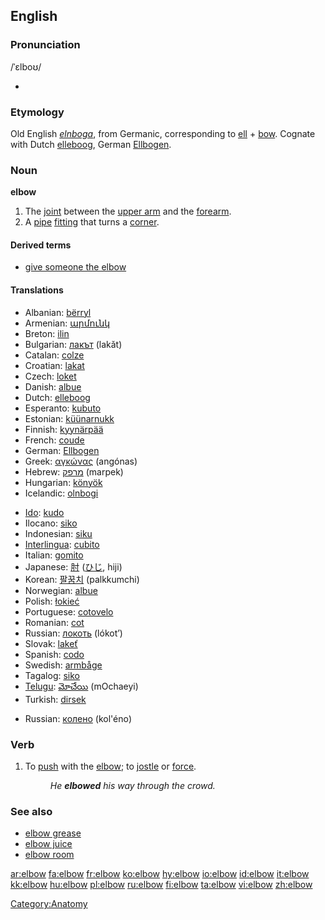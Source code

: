 ==English==

===Pronunciation===
{{wikipedia}}
/ˈɛlboʊ/
*{{audio|en-us-elbow.ogg|Audio (US)}}

===Etymology===
Old English ''[[elnboga]]'', from Germanic, corresponding to [[ell]] + [[bow]].  Cognate with Dutch [[elleboog]], German [[Ellbogen]].

===Noun===
'''elbow'''
#The [[joint]] between the [[upper arm]] and the [[forearm]].
#A [[pipe]] [[fitting]] that turns a [[corner]].

====Derived terms====
*[[give the elbow|give someone the elbow]]


==== Translations ====
{{trans-top|joint between upper arm and forearm}}
*Albanian: [[bërryl]] {{m}}
* Armenian: [[արմունկ]]
*Breton: [[ilin]] {{m}}
*Bulgarian: [[лакът]] (lakǎt) {{m}}
*Catalan: [[colze]] {{m}}
*Croatian: [[lakat]]
*Czech: [[loket]] {{m}}
*Danish: [[albue]]
*Dutch: [[elleboog]] {{m}}
*Esperanto: [[kubuto]]
*Estonian: [[küünarnukk]]
*Finnish: [[kyynärpää]]
*French: [[coude]] {{m}}
*German: [[Ellbogen]] {{m}}
*Greek: [[αγκώνας]] (angónas)
*Hebrew: [[מרפק]] (marpek)
*Hungarian: [[könyök]]
*Icelandic: [[olnbogi]] {{m}}
{{trans-mid}}
*[[Ido]]: [[kudo]]
*Ilocano: [[siko]]
*Indonesian: [[siku]]
*[[Interlingua]]: [[cubito]]
*Italian: [[gomito]] {{m}}
*Japanese: [[肘]] ([[ひじ]], hiji)
*Korean: [[팔꿈치]] (palkkumchi)
*Norwegian: [[albue]]
*Polish: [[łokieć]] {{m}}
*Portuguese: [[cotovelo]] {{m}}
*Romanian: [[cot]] {{n}}
*Russian: [[локоть]] (lókot’) {{m}}
*Slovak: [[lakeť]] {{m}}
*Spanish: [[codo]] {{m}}
*Swedish: [[armbåge]] {{c}}
*Tagalog: [[siko]]
*[[Telugu]]: [[మోచేయి]] (mOchaeyi)
*Turkish: [[dirsek]]
{{trans-bottom}}

{{trans-top|pipe fitting}}
{{trans-mid}}
*Russian: [[колено]] (kol'éno) {{n}}
{{trans-bottom}}

===Verb===
{{en-verb}}
#To [[push]] with the [[elbow]]; to [[jostle]] or [[force]].
#:''He '''elbowed''' his way through the crowd.''

===See also===
*[[elbow grease]]
*[[elbow juice]]
*[[elbow room]]

[[Category:Anatomy]]

[[ar:elbow]]
[[fa:elbow]]
[[fr:elbow]]
[[ko:elbow]]
[[hy:elbow]]
[[io:elbow]]
[[id:elbow]]
[[it:elbow]]
[[kk:elbow]]
[[hu:elbow]]
[[pl:elbow]]
[[ru:elbow]]
[[fi:elbow]]
[[ta:elbow]]
[[vi:elbow]]
[[zh:elbow]]